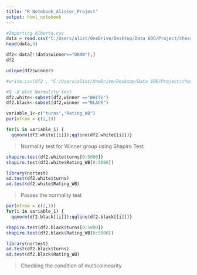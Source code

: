 ---
title: "R Notebook_Alister_Project"
output: html_notebook
---

```{r}
#Importing Alberta.csv 
data = read.csv("C:/Users/alist/OneDrive/Desktop/Data 606/Project/chess_df_overall.csv", header=TRUE)
head(data,3)
```

```{r}
df2<-data[!(data$winner=="DRAW"),]
df2
```
```{r}
unique(df2$winner)
```
```{r}
#write.csv(df2 , "C:/Users/alist/OneDrive/Desktop/Data 606/Project/chess_df_draw_dropped.csv", row.names=TRUE)
```

```{r}
#Q -Q plot Normality test
df2.white<-subset(df2,winner =="WHITE")
df2.black<-subset(df2,winner =="BLACK")
```
```{r}
variable_1<-c("turns","Rating_WB")
par(mfrow = c(2,1))

for(i in variable_1) {
  qqnorm(df2.white[[i]]);qqline(df2.white[[i]])}
```

>Normality test for Winner group using Shapiro Test

```{r}
shapiro.test(df2.white$turns[0:5000])
shapiro.test(df2.white$Rating_WB[0:5000])
```
```{r}
library(nortest)
ad.test(df2.white$turns)
ad.test(df2.white$Rating_WB)
```
> Passes the normality test


```{r}
par(mfrow = c(2,1))
for(i in variable_1) {
  qqnorm(df2.black[[i]]);qqline(df2.black[[i]])}
```
```{r}
shapiro.test(df2.black$turns[0:5000])
shapiro.test(df2.black$Rating_WB[0:5000])
```
```{r}
library(nortest)
ad.test(df2.black$turns)
ad.test(df2.black$Rating_WB)
```

> Checking the condition of multicolinearity


